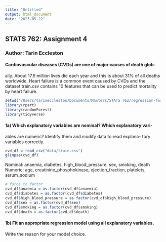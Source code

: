 ```yaml
---
title: "Untitled"
output: html_document
date: "2023-05-22"
---
```


## STATS 762: Assignment 4
### Author: Tarin Eccleston

#### Cardiovascular diseases (CVDs) are one of major causes of death glob-
ally. About 17.9 million lives die each year and this is about 31% of all
deaths worldwide. Heart failure is a common event caused by CVDs and
the dataset train.csv contains 10 features that can be used to predict
mortality by heart failure.

```r
setwd("/Users/tarineccleston/Documents/Masters/STATS 762/regression-for-DS/disease-and-weather/")
library(rpart)
library(randomForest)
library(tidyverse)
```

#### 1a) Which explanatory variables are nominal? Which explanatory vari-
ables are numeric? Identify them and modify data to read explana-
tory variables correctly. 

```r
cvd_df = read_csv("data/train.csv")
glimpse(cvd_df)
```

Nominal: anaemia, diabetes, high_blood_pressure, sex, smoking, death
Numeric: age, creatinine_phosphokinase, ejection_fraction, platelets, serum_sodium

```r
# force to factor
cvd_df$anaemia = as.factor(cvd_df$anaemia)
cvd_df$diabetes = as.factor(cvd_df$diabetes)
cvd_df$high_blood_pressure = as.factor(cvd_df$high_blood_pressure)
cvd_df$sex = as.factor(cvd_df$sex)
cvd_df$smoking = as.factor(cvd_df$smoking)
cvd_df$death = as.factor(cvd_df$death)
```

#### 1b) Fit an appropriate regression model using all explanatory variables.
Write the reason for your model choice. 

```r

```


